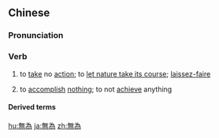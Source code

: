 {{also|无为}}
==Chinese==
{{zh-forms|s=无为}}

===Pronunciation===
{{zh-pron
|m=wúwéi
|c=mou4 wai4
|cat=v
}}

===Verb===
{{zh-verb}}

# {{lb|zh|Taoism}} to [[take]] no [[action]]; to [[let nature take its course]]; [[laissez-faire]]
# to [[accomplish]] [[nothing]]; to not [[achieve]] anything

====Derived terms====
{{zh-der|恬淡無為|清淨無為|清靜無為|無為而治|無為自化|碌碌無為}}

[[hu:無為]]
[[ja:無為]]
[[zh:無為]]